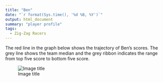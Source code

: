 ```yaml
---
title: "Ben"
date: "`r format(Sys.time(), '%d %B, %Y')`"
output: html_document
summary: "player profile"
tags:
  - Zig-Zag Racers
---
```


The red line in the graph below shows the trajectory of Ben's scores. The grey line shows the team median and the grey ribbon indicates the range from top five score to bottom five score.

![Image title](Ben.jpg)
